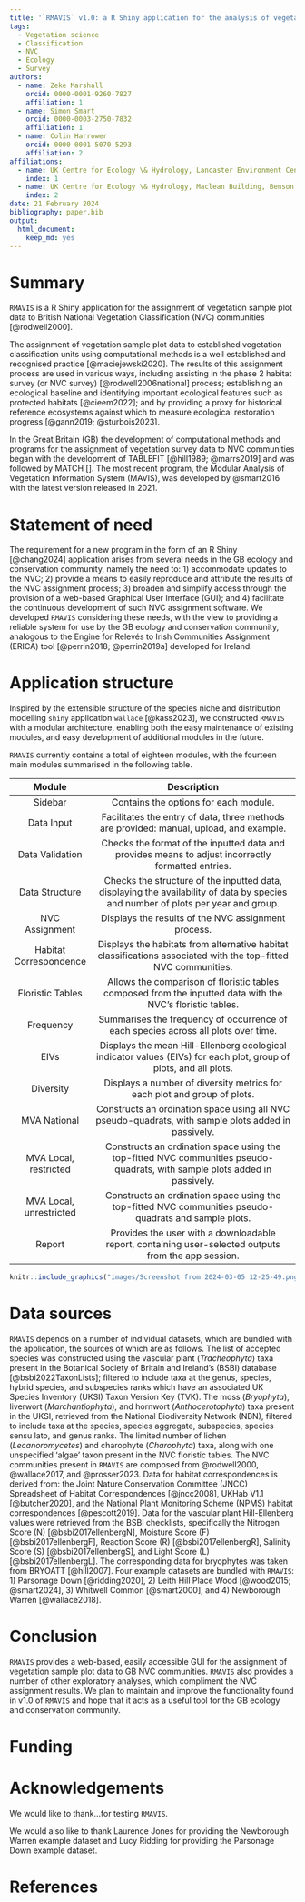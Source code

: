 ```yaml
---
title: '`RMAVIS` v1.0: a R Shiny application for the analysis of vegetation survey data and assignment to UK NVC communities.'
tags:
  - Vegetation science
  - Classification
  - NVC
  - Ecology
  - Survey
authors:
  - name: Zeke Marshall
    orcid: 0000-0001-9260-7827
    affiliation: 1
  - name: Simon Smart
    orcid: 0000-0003-2750-7832
    affiliation: 1
  - name: Colin Harrower
    orcid: 0000-0001-5070-5293
    affiliation: 2
affiliations:
  - name: UK Centre for Ecology \& Hydrology, Lancaster Environment Centre, Library Avenue, Bailrigg,Lancaster, LA1 4AP, United Kingdom
    index: 1
  - name: UK Centre for Ecology \& Hydrology, Maclean Building, Benson Lane, Crowmarsh Gifford, Wallingford, Oxfordshire, OX10 8BB, United Kingdom
    index: 2
date: 21 February 2024
bibliography: paper.bib
output:
  html_document:
    keep_md: yes
---
```

  
# Summary

`RMAVIS` is a R Shiny application for the assignment of vegetation sample
plot data to British National Vegetation Classification (NVC) 
communities [@rodwell2000].

The assignment of vegetation sample plot data to established vegetation 
classification units using computational methods is a well established and 
recognised practice [@maciejewski2020]. 
The results of this assignment process are used in various ways, 
including assisting in the phase 2 habitat survey
(or NVC survey) [@rodwell2006national] process; 
establishing an ecological baseline and identifying important ecological 
features such as protected habitats [@cieem2022]; 
and by providing a proxy for historical reference ecosystems 
against which to measure ecological restoration progress [@gann2019; @sturbois2023].

In the Great Britain (GB) the development of computational methods and programs 
for the assignment of vegetation survey data to NVC communities began with the 
development of TABLEFIT [@hill1989; @marrs2019] and was followed by MATCH [].
The most recent program, the Modular Analysis of Vegetation Information System 
(MAVIS), was developed by @smart2016 with the latest version released in 2021.


# Statement of need

The requirement for a new program in the form of an R Shiny [@chang2024] 
application arises from several needs in the GB ecology and conservation 
community, namely the need to: 
1) accommodate updates to the NVC;
2) provide a means to easily reproduce and attribute the results of the NVC
assignment process;
3) broaden and simplify access through the provision of a web-based Graphical 
User Interface (GUI);
and
4) facilitate the continuous development of such NVC assignment software.
We developed `RMAVIS` considering these needs, with the view to providing
a reliable system for use by the GB ecology and conservation community, 
analogous to the Engine for Relevés to Irish Communities Assignment (ERICA)
tool [@perrin2018; @perrin2019a] developed for Ireland.

# Application structure

Inspired by the extensible structure of the species niche and distribution 
modelling `shiny` application `wallace` [@kass2023], we constructed `RMAVIS` with 
a modular architecture, enabling both the easy maintenance of existing modules, 
and easy development of additional modules in the future.

`RMAVIS` currently contains a total of eighteen modules, with the fourteen main 
modules summarised in the following table.

|        **Module**       |                                                          **Description**                                                          |
|:-----------------------:|:---------------------------------------------------------------------------------------------------------------------------------:|
|         Sidebar         |                                               Contains the options for each module.                                               |
|        Data Input       |                      Facilitates the entry of data, three methods are provided: manual, upload, and example.                      |
|     Data Validation     |                 Checks the format of the inputted data and provides means to adjust incorrectly formatted entries.                |
|      Data Structure     | Checks the structure of the inputted data, displaying the availability of data by species and number of plots per year and group. |
|      NVC Assignment     |                                        Displays the results of the NVC assignment process.                                        |
|  Habitat Correspondence |           Displays the habitats from alternative habitat classifications associated with the top-fitted NVC communities.          |
|     Floristic Tables    |             Allows the comparison of floristic tables composed from the inputted data with the NVC's floristic tables.            |
|        Frequency        |                         Summarises the frequency of occurrence of each species across all plots over time.                        |
|           EIVs          |         Displays the mean Hill-Ellenberg ecological indicator values (EIVs) for each plot, group of plots, and all plots.         |
|        Diversity        |                              Displays a number of diversity metrics for each plot and group of plots.                             |
|       MVA National      |                Constructs an ordination space using all NVC pseudo-quadrats, with sample plots added in passively.                |
|  MVA Local, restricted  |     Constructs an ordination space using the top-fitted NVC communities pseudo-quadrats, with sample plots added in passively.    |
| MVA Local, unrestricted |               Constructs an ordination space using the top-fitted NVC communities pseudo-quadrats and sample plots.               |
|          Report         |                Provides the user with a downloadable report, containing user-selected outputs from the app session.               |



```r
knitr::include_graphics("images/Screenshot from 2024-03-05 12-25-49.png") 
``` 



# Data sources

`RMAVIS` depends on a number of individual datasets, which are bundled with the
application, the sources of which are as follows.
The list of accepted species was constructed using 
the vascular plant (*Tracheophyta*) taxa present in the 
Botanical Society of Britain and Ireland's (BSBI) database [@bsbi2022TaxonLists];
filtered to include taxa at the genus, species, hybrid species, and subspecies 
ranks which have an associated UK Species Inventory (UKSI) Taxon Version Key 
(TVK).
The moss (*Bryophyta*), liverwort (*Marchantiophyta*), 
and hornwort (*Anthocerotophyta*) taxa present in the UKSI, 
retrieved from the National Biodiversity Network (NBN), filtered to include taxa 
at the species, species aggregate, subspecies, species sensu lato, 
and genus ranks.
The limited number of lichen (*Lecanoromycetes*) and charophyte (*Charophyta*) 
taxa, along with one unspecified 'algae' taxon present in the NVC floristic 
tables.
The NVC communities present in `RMAVIS` are composed from @rodwell2000, 
@wallace2017, and @prosser2023.
Data for habitat correspondences is derived from: 
the Joint Nature Conservation Committee (JNCC) Spreadsheet of Habitat 
Correspondences [@jncc2008],
UKHab V1.1 [@butcher2020], and
the National Plant Monitoring Scheme (NPMS) habitat correspondences
[@pescott2019].
Data for the vascular plant Hill-Ellenberg values were retrieved from the
BSBI checklists, specifically the Nitrogen Score (N)
[@bsbi2017ellenbergN], Moisture Score (F) [@bsbi2017ellenbergF],
Reaction Score (R) [@bsbi2017ellenbergR], Salinity Score (S)
[@bsbi2017ellenbergS], and Light Score (L) [@bsbi2017ellenbergL]. 
The corresponding data for bryophytes was taken from BRYOATT [@hill2007].
Four example datasets are bundled with `RMAVIS`: 
1) Parsonage Down [@ridding2020],
2) Leith Hill Place Wood [@wood2015; @smart2024],
3) Whitwell Common [@smart2000],
and
4) Newborough Warren [@wallace2018].

# Conclusion

`RMAVIS` provides a web-based, easily accessible GUI for the assignment of
vegetation sample plot data to GB NVC communities. 
`RMAVIS` also provides a number of other exploratory analyses, 
which compliment the NVC assignment results.
We plan to maintain and improve the functionality found in v1.0 of `RMAVIS` and
hope that it acts as a useful tool for the GB ecology and conservation 
community.

# Funding

# Acknowledgements

We would like to thank...for testing `RMAVIS`.

We would also like to thank Laurence Jones for providing the Newborough
Warren example dataset and Lucy Ridding for providing the Parsonage Down
example dataset.

# References